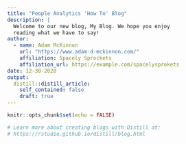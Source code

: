 ```yaml
---
title: "People Analytics 'How To' Blog"
description: |
  Welcome to our new blog, My Blog. We hope you enjoy 
  reading what we have to say!
author:
  - name: Adam McKinnon 
    url: "https://www.adam-d-mckinnon.com/"
    affiliation: Spacely Sprockets
    affiliation_url: https://example.com/spacelysprokets
date: 12-30-2020
output:
  distill::distill_article:
    self_contained: false
    draft: true
---
```


```r
knitr::opts_chunk$set(echo = FALSE)

# Learn more about creating blogs with Distill at:
# https://rstudio.github.io/distill/blog.html

```




